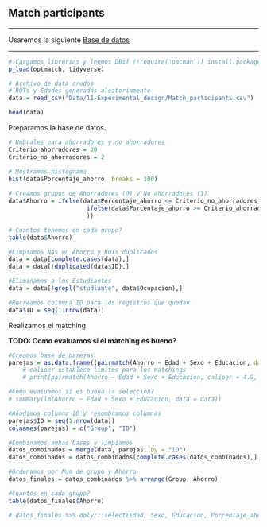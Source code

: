 ## Match participants  

***
Usaremos la siguiente [Base de datos](Data/11-Experimental_design/Match_participants.csv)

***
```r
# Cargamos librerias y leemos DBif (!require('pacman')) install.packages('pacman'); library('pacman')
p_load(optmatch, tidyverse)

# Archivo de data crudos
# RUTs y Edades generadas aleatoriamente
data = read_csv("Data/11-Experimental_design/Match_participants.csv")

head(data)

```


Preparamos la base de datos
```r

# Umbrales para ahorradores y no ahorradores
Criterio_ahorradores = 20
Criterio_no_ahorradores = 2

# Mostramos histograma
hist(data$Porcentaje_ahorro, breaks = 100)
  
# Creamos grupos de Ahorradores (0) y No ahorradores (1)
data$Ahorro = ifelse(data$Porcentaje_ahorro <= Criterio_no_ahorradores, 1,
                      ifelse(data$Porcentaje_ahorro >= Criterio_ahorradores, 0, NA
                      ))

# Cuantos tenemos en cada grupo?
table(data$Ahorro)

#Limpiamos NAs en Ahorro y RUTs duplicados
data = data[complete.cases(data),]
data = data[!duplicated(data$ID),]

#Eliminamos a los Estudiantes
data = data[!grepl("studiante", data$Ocupacion),]

#Recreamos columna ID para los registros que quedan
data$ID = seq(1:nrow(data))
```

Realizamos el matching

**TODO: Como evaluamos si el matching es bueno?**
```r
#Creamos base de parejas
parejas = as.data.frame((pairmatch(Ahorro ~ Edad + Sexo + Educacion, data = data)))
    # caliper establece limites para los matchings
    # print(pairmatch(Ahorro ~ Edad + Sexo + Educacion, caliper = 4.9, data = data), grouped = TRUE)

#Como evaluamos si es buena la seleccion?
# summary(lm(Ahorro ~ Edad + Sexo + Educacion, data = data))

#Añadimos columna ID y renombramos columnas
parejas$ID = seq(1:nrow(data))
colnames(parejas) = c("Group", "ID")

#Combinamos ambas bases y limpiamos
datos_combinados = merge(data, parejas, by = "ID")
datos_combinados = datos_combinados[complete.cases(datos_combinados),]

#Ordenamos por Num de grupo y Ahorro
datos_finales = datos_combinados %>% arrange(Group, Ahorro)

```

```r

#Cuantos en cada grupo?
table(datos_finales$Ahorro)

# datos_finales %>% dplyr::select(Edad, Sexo, Educacion, Porcentaje_ahorro)
```

